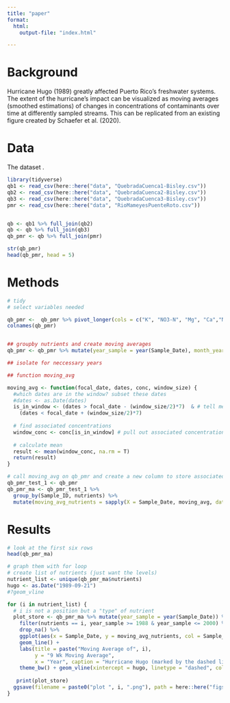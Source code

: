 ```yaml
---
title: "paper"
format: 
  html: 
    output-file: "index.html"

---
```


# Background 
Hurricane Hugo (1989) greatly affected Puerto Rico's freshwater systems. The extent of the hurricane's impact can be visualized as moving averages (smoothed estimations) of changes in concentrations of contaminants over time at differently sampled streams. This can be replicated from an existing figure created by Schaefer et al. (2020). 

# Data 
The dataset .
```r
library(tidyverse)
qb1 <- read_csv(here::here("data", "QuebradaCuenca1-Bisley.csv"))
qb2 <- read_csv(here::here("data", "QuebradaCuenca2-Bisley.csv"))
qb3 <- read_csv(here::here("data", "QuebradaCuenca3-Bisley.csv"))
pmr <- read_csv(here::here("data", "RioMameyesPuenteRoto.csv"))


qb <- qb1 %>% full_join(qb2)
qb <- qb %>% full_join(qb3)
qb_pmr <- qb %>% full_join(pmr)

str(qb_pmr)
head(qb_pmr, head = 5)

```


# Methods

```r
# tidy 
# select variables needed

qb_pmr <-  qb_pmr %>% pivot_longer(cols = c("K", "NO3-N", "Mg", "Ca","NH4-N"), names_to = "nutrients", values_to = "concentration") %>% select(Sample_Date, nutrients, concentration, Sample_ID)
colnames(qb_pmr)


## groupby nutrients and create moving averages
qb_pmr <- qb_pmr %>% mutate(year_sample = year(Sample_Date), month_year = format(Sample_Date, "%Y-%m"), day_of_year= yday(Sample_Date), week_sample = week(Sample_Date))

## isolate for neccessary years


```

```r
## function moving_avg 

moving_avg <- function(focal_date, dates, conc, window_size) {
  #which dates are in the window? subset these dates 
  #dates <- as.Date(dates)
  is_in_window <- (dates > focal_date - (window_size/2)*7)  & # tell me when dates are greater than focal date offset by half of window 
    (dates < focal_date + (window_size/2)*7)
  
  # find associated concentrations
  window_conc <- conc[is_in_window] # pull out associated concentrations
  
  # calculate mean
  result <- mean(window_conc, na.rm = T)
  return(result)
}

```

```r
# call moving_avg on qb_pmr and create a new column to store associated moving_avg concentrations with each nutrient in a single column 
qb_pmr_test_1 <- qb_pmr
qb_pmr_ma <- qb_pmr_test_1 %>%
  group_by(Sample_ID, nutrients) %>%
  mutate(moving_avg_nutrients = sapply(X = Sample_Date, moving_avg, dates = as.Date(Sample_Date), conc = concentration, window_size = 9)) %>% ungroup()
```


# Results
```r
# look at the first six rows 
head(qb_pmr_ma)

# graph them with for loop
# create list of nutrients (just want the levels)
nutrient_list <- unique(qb_pmr_ma$nutrients)
hugo <- as.Date("1989-09-21")
#?geom_vline

for (i in nutrient_list) {
  # i is not a position but a "type" of nutrient
  plot_store <- qb_pmr_ma %>% mutate(year_sample = year(Sample_Date)) %>%
    filter(nutrients == i, year_sample >= 1988 & year_sample <= 2000) %>%
    drop_na() %>%
    ggplot(aes(x = Sample_Date, y = moving_avg_nutrients, col = Sample_ID, group = Sample_ID)) +
    geom_line() +
    labs(title = paste("Moving Average of", i),
         y = "9 Wk Moving Average",
         x = "Year", caption = "Hurricane Hugo (marked by the dashed line) occurred around 09/21/1989.") + 
    theme_bw() + geom_vline(xintercept = hugo, linetype = "dashed", col = "red") 
 
   print(plot_store) 
  ggsave(filename = paste0("plot ", i, ".png"), path = here::here("figs"), plot = plot_store)
}

```